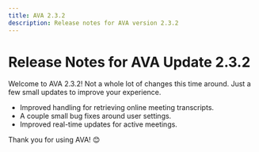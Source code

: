 ```yaml
---
title: AVA 2.3.2
description: Release notes for AVA version 2.3.2
---
```


# Release Notes for AVA Update 2.3.2

Welcome to AVA 2.3.2! Not a whole lot of changes this time around. Just a few small updates to improve your experience.

- Improved handling for retrieving online meeting transcripts.
- A couple small bug fixes around user settings.
- Improved real-time updates for active meetings.

Thank you for using AVA! 😊
